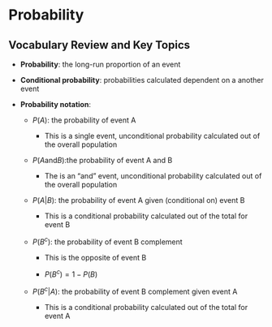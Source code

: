 # Probability

## Vocabulary Review and Key Topics

* **Probability**: the long-run proportion of an event

* **Conditional probability**: probabilities calculated dependent on a another event

* **Probability notation**:

    * $P(A)$: the probability of event A
    
        - This is a single event, unconditional probability calculated out of the overall population
        
    * $P(A \text{and} B)$:the probability of event A and B
    
        - The is an "and" event, unconditional probability calculated out of the overall population
        
    * $P(A|B)$: the probability of event A given (conditional on) event B
    
        - This is a conditional probability calculated out of the total for event B
        
    * $P(B^c)$: the probability of event B complement
    
        - This is the opposite of event B
        
        - $P(B^c) = 1 - P(B)$
        
    * $P(B^c|A)$: the probability of event B complement given event A
    
        - This is a conditional probability calculated out of the total for event A
    
    
\newpage